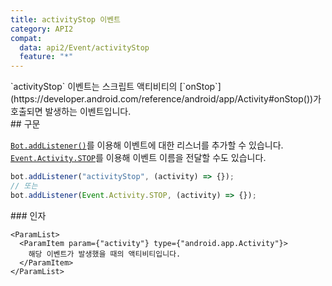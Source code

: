 ```yaml
---
title: activityStop 이벤트
category: API2
compat:
  data: api2/Event/activityStop
  feature: "*"
---
```


<Section>
  `activityStop` 이벤트는 스크립트 액티비티의 [`onStop`](https://developer.android.com/reference/android/app/Activity#onStop())가 호출되면
  발생하는 이벤트입니다.
</Section>
<Section>
  ## 구문

  [`Bot.addListener()`](/reference/api2/Object/Bot/addListener)를 이용해 이벤트에 대한 리스너를 추가할 수 있습니다.
  [`Event.Activity.STOP`](/reference/api2/Object/Event/Activity/STOP)를 이용해 이벤트 이름을 전달할 수도 있습니다.
  ~~~js
  bot.addListener("activityStop", (activity) => {});
  // 또는
  bot.addListener(Event.Activity.STOP, (activity) => {});
  ~~~

  <Section>
    ### 인자

    <ParamList>
      <ParamItem param={"activity"} type={"android.app.Activity"}>
        해당 이벤트가 발생했을 때의 액티비티입니다.
      </ParamItem>
    </ParamList>
  </Section>
</Section>